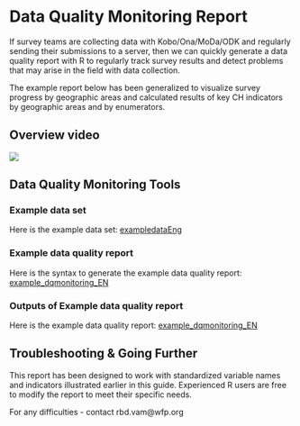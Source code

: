 # Data Quality Monitoring Report

If survey teams are collecting data with Kobo/Ona/MoDa/ODK and regularly sending their submissions to a server, then we can quickly generate a data quality report with R to regularly track survey results and detect problems that may arise in the field with data collection.

The example report below has been generalized to visualize survey progress by geographic areas and calculated results of key CH indicators by geographic areas and by enumerators.

## Overview video 

![](https://player.vimeo.com/video/142172484)

## Data Quality Monitoring Tools

### Example data set

Here is the example data set:
[exampledataEng](https://github.com/WFP-VAM/RBD_FS_CH_guide_EN/blob/master/example_datasets/exampledataEng.sav) 

### Example data quality report

Here is the syntax to generate the example data quality report:
[example_dqmonitoring_EN](https://github.com/WFP-VAM/RBD_FS_CH_guide_EN/blob/master/syntax/example_dqmonitoring_EN.sav) 


### Outputs of Example data quality report

Here is the example data quality report:
[example_dqmonitoring_EN](https://github.com/WFP-VAM/RBD_FS_CH_guide_EN/blob/master/outputs/example_dqmonitoring_EN.html) 

## Troubleshooting & Going Further

This report has been designed to work with standardized variable names and indicators illustrated earlier in this guide. Experienced R users are free to modify the report to meet their specific needs.  

For any difficulties - contact rbd.vam@wfp.org

